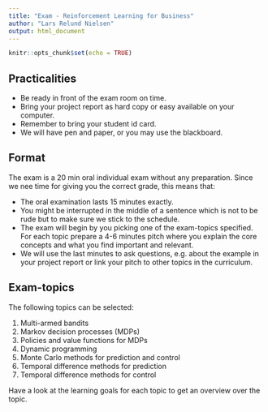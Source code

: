 ```yaml
---
title: "Exam - Reinforcement Learning for Business"
author: "Lars Relund Nielsen"
output: html_document
---
```


```r
knitr::opts_chunk$set(echo = TRUE)
```

## Practicalities

- Be ready in front of the exam room on time.
- Bring your project report as hard copy or easy available on your computer.
- Remember to bring your student id card.
- We will have pen and paper, or you may use the blackboard. 


## Format

The exam is a 20 min oral individual exam without any preparation. Since we nee time for giving you the correct grade, this means that:

- The oral examination lasts 15 minutes exactly.
- You might be interrupted in the middle of a sentence which is not to be rude but to make sure we stick to the schedule.
- The exam will begin by you picking one of the exam-topics specified. For each topic prepare a 4-6 minutes pitch where you explain the core concepts and what you find important and relevant.
- We will use the last minutes to ask questions, e.g. about the example in your project report or link your pitch to other topics in the curriculum.

## Exam-topics

The following topics can be selected:

1) Multi-armed bandits
2) Markov decision processes (MDPs)
3) Policies and value functions for MDPs
4) Dynamic programming
5) Monte Carlo methods for prediction and control
6) Temporal difference methods for prediction
7) Temporal difference methods for control

Have a look at the learning goals for each topic to get an overview over the topic.
